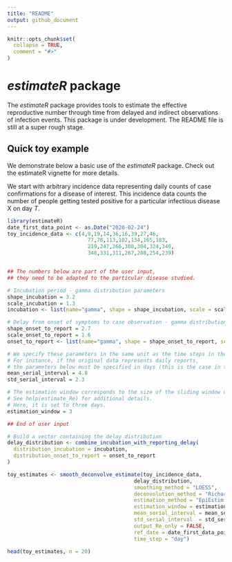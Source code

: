 ```yaml
---
title: "README"
output: github_document
---
```


```r
knitr::opts_chunk$set(
  collapse = TRUE,
  comment = "#>"
)
```

# *estimateR* package

The *estimateR* package provides tools to estimate the effective reproductive number through time from delayed and indirect observations of infection events.
This package is under development. 
The README file is still at a super rough stage.


## Quick toy example

We demonstrate below a basic use of the *estimateR* package. Check out the estimateR vignette for more details.

We start with arbitrary incidence data representing daily counts of case confirmations for a disease of interest.
This incidence data counts the number of people getting tested positive for a particular infectious disease X on day *T*.

```r
library(estimateR)
date_first_data_point <- as.Date("2020-02-24")
toy_incidence_data <- c(4,9,19,14,36,16,39,27,46,
                          77,78,113,102,134,165,183,
                          219,247,266,308,304,324,346,
                          348,331,311,267,288,254,239)


## The numbers below are part of the user input, 
## they need to be adapted to the particular disease studied.

# Incubation period - gamma distribution parameters
shape_incubation = 3.2 
scale_incubation = 1.3
incubation <- list(name="gamma", shape = shape_incubation, scale = scale_incubation)

# Delay from onset of symptoms to case observation - gamma distribution parameters
shape_onset_to_report = 2.7
scale_onset_to_report = 1.6
onset_to_report <- list(name="gamma", shape = shape_onset_to_report, scale = scale_onset_to_report)

# We specify these parameters in the same unit as the time steps in the original observation data.
# For instance, if the original data represents daily reports,
# the parameters below must be specified in days (this is the case in this toy example).
mean_serial_interval = 4.8
std_serial_interval = 2.3

# The estimation window corresponds to the size of the sliding window used in EpiEstim.
# See help(estimate_Re) for additional details.
# Here, it is set to three days.
estimation_window = 3 

## End of user input

# Build a vector containing the delay distribution
delay_distribution <- combine_incubation_with_reporting_delay(
  distribution_incubation = incubation,
  distribution_onset_to_report = onset_to_report
)

toy_estimates <- smooth_deconvolve_estimate(toy_incidence_data,
                                         delay_distribution,
                                         smoothing_method = "LOESS",
                                         deconvolution_method = "Richardson-Lucy delay distribution",
                                         estimation_method = "EpiEstim sliding window",
                                         estimation_window = estimation_window,
                                         mean_serial_interval = mean_serial_interval,
                                         std_serial_interval  = std_serial_interval,
                                         output_Re_only = FALSE,
                                         ref_date = date_first_data_point,
                                         time_step = "day")

head(toy_estimates, n = 20)
```



